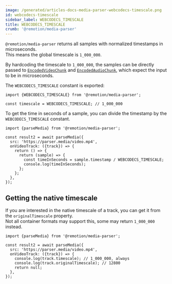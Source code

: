 ```yaml
---
image: /generated/articles-docs-media-parser-webcodecs-timescale.png
id: webcodecs-timescale
sidebar_label: WEBCODECS_TIMESCALE
title: WEBCODECS_TIMESCALE
crumb: '@remotion/media-parser'
---
```


`@remotion/media-parser` returns all samples with normalized timestamps in microseconds.  
This means the global timescale is `1_000_000`.

By hardcoding the timescale to `1_000_000`, the samples can be directly passed to [`EncodedVideoChunk`](https://developer.mozilla.org/en-US/docs/Web/API/EncodedVideoChunk) and [`EncodedAudioChunk`](https://developer.mozilla.org/en-US/docs/Web/API/EncodedAudioChunk), which expect the input to be in microseconds.

The `WEBCODECS_TIMESCALE` constant is exported:

```tsx twoslash title="Using WEBCODECS_TIMESCALE"
import {WEBCODECS_TIMESCALE} from '@remotion/media-parser';

const timescale = WEBCODECS_TIMESCALE; // 1_000_000
```

To get the time in seconds of a sample, you can divide the timestamp by the `WEBCODECS_TIMESCALE` constant.

```tsx twoslash title="Getting the native timescale"
import {parseMedia} from '@remotion/media-parser';

const result2 = await parseMedia({
  src: 'https://parser.media/video.mp4',
  onVideoTrack: ({track}) => {
    return () => {
      return (sample) => {
        const timeInSeconds = sample.timestamp / WEBCODECS_TIMESCALE;
        console.log(timeInSeconds);
      };
    };
  },
});
```

## Getting the native timescale

If you are interested in the native timescale of a track, you can get it from the `originalTimescale` property.  
Not all container formats may support this, some may return `1_000_000` instead.

```tsx twoslash title="Getting the native timescale"
import {parseMedia} from '@remotion/media-parser';

const result2 = await parseMedia({
  src: 'https://parser.media/video.mp4',
  onVideoTrack: ({track}) => {
    console.log(track.timescale); // 1_000_000, always
    console.log(track.originalTimescale); // 12800
    return null;
  },
});
```
